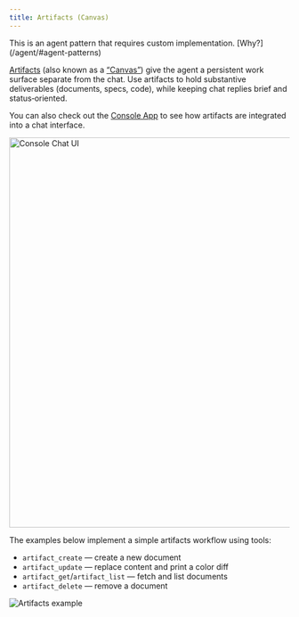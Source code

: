 ```yaml
---
title: Artifacts (Canvas)
---
```



<Aside>
  This is an agent pattern that requires custom implementation. [Why?](/agent/#agent-patterns)
</Aside>

[Artifacts](https://www.anthropic.com/news/build-artifacts) (also known as a [“Canvas”](https://openai.com/index/introducing-canvas/)) give the agent a persistent work surface separate from the chat. Use artifacts to hold substantive deliverables (documents, specs, code), while keeping chat replies brief and status‑oriented.

You can also check out the [Console App](/console/chat) to see how artifacts are integrated into a chat interface.

<Image src={imageConsoleChat} alt="Console Chat UI" width="700"/>

The examples below implement a simple artifacts workflow using tools:

- `artifact_create` — create a new document
- `artifact_update` — replace content and print a color diff
- `artifact_get`/`artifact_list` — fetch and list documents
- `artifact_delete` — remove a document

![Artifacts example](../../../../assets/examples/artifacts.gif)

<Tabs>
  <TabItem label="TypeScript">
    <Code code={jsArtifactsCode} lang="typescript" title="artifacts.ts" />
  </TabItem>
  <TabItem label="Rust">
    <Code code={rustArtifactsCode} lang="rust" title="artifacts.rs" />
  </TabItem>
  <TabItem label="Go">
    <Code code={goArtifactsCode} lang="go" title="main.go" />
  </TabItem>
</Tabs>

